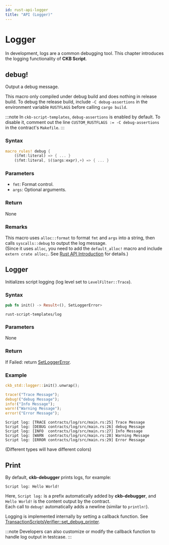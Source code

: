 ```yaml
---
id: rust-api-logger
title: "API (Logger)"
---
```



# Logger

In development, logs are a common debugging tool. This chapter introduces the logging functionality of **CKB Script**.

## debug!

Output a debug message.

This macro only compiled under debug build and does nothing in release build. To debug the release build, include `-C debug-assertions` in the environment variable `RUSTFLAGS` before calling `cargo build`.

:::note
In `ckb-script-templates`, `debug-assertions` is enabled by default. To disable it, comment out the line `CUSTOM_RUSTFLAGS := -C debug-assertions` in the contract's `Makefile`.
:::

### Syntax

```rust
macro_rules! debug {
    ($fmt:literal) => { ... }
    ($fmt:literal, $($args:expr),+) => { ... }
```

### Parameters

- `fmt`: Format control.
- `args`: Optional arguments.

### Return

None

### Remarks

This macro uses `alloc::format` to format `fmt` and `args` into a string, then calls `syscalls::debug` to output the log message.  
(Since it uses `alloc`, you need to add the `default_alloc!` macro and include `extern crate alloc;`. See [Rust API Introduction](./rust-api-introduction) for details.)

## Logger

Initializes script logging (log level set to `LevelFilter::Trace`).

### Syntax

```rust
pub fn init() -> Result<(), SetLoggerError>
```

`rust-script-templates/log`

### Parameters

None

### Return

If Failed: return [SetLoggerError](https://docs.rs/log/latest/log/struct.SetLoggerError.html).

### Example

```rust
ckb_std::logger::init().unwrap();

trace!("Trace Message");
debug!("debug Message");
info!("Info Message");
warn!("Warning Message");
error!("Error Message");
```

```text
Script log: [TRACE contracts/log/src/main.rs:25] Trace Message
Script log: [DEBUG contracts/log/src/main.rs:26] debug Message
Script log: [INFO  contracts/log/src/main.rs:27] Info Message
Script log: [WARN  contracts/log/src/main.rs:28] Warning Message
Script log: [ERROR contracts/log/src/main.rs:29] Error Message
```

(Different types will have different colors)

## Print

By default, **ckb-debugger** prints logs, for example:

```text
Script log: Hello World!
```

Here, `Script log:` is a prefix automatically added by **ckb-debugger**, and `Hello World!` is the content output by the contract.  
Each call to `debug!` automatically adds a newline (similar to `println!`).

Logging is implemented internally by setting a callback function. See [TransactionScriptsVerifier::set_debug_printer](https://github.com/nervosnetwork/ckb/blob/v0.200.0/script/src/verify.rs#L111).

:::note
Developers can also customize or modify the callback function to handle log output in testcase.
:::
